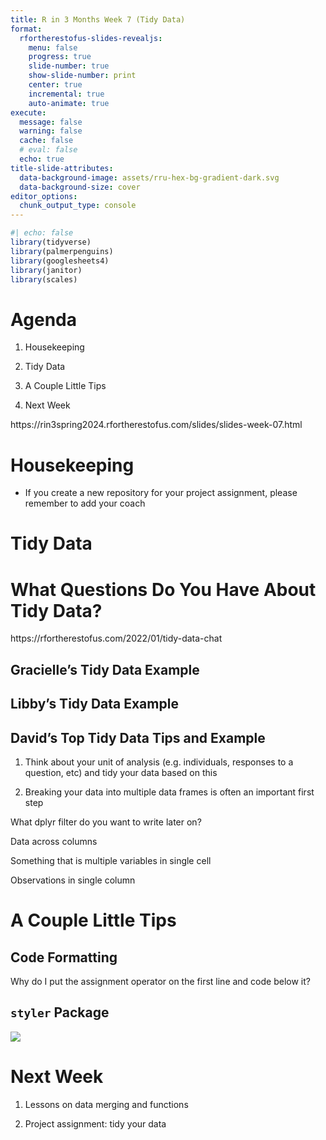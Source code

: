 ```yaml
---
title: R in 3 Months Week 7 (Tidy Data)
format:
  rfortherestofus-slides-revealjs:
    menu: false
    progress: true
    slide-number: true
    show-slide-number: print
    center: true
    incremental: true
    auto-animate: true
execute: 
  message: false
  warning: false
  cache: false
  # eval: false
  echo: true
title-slide-attributes:
  data-background-image: assets/rru-hex-bg-gradient-dark.svg
  data-background-size: cover
editor_options: 
  chunk_output_type: console
---
```


```r
#| echo: false
library(tidyverse)
library(palmerpenguins)
library(googlesheets4)
library(janitor)
library(scales)
```

# Agenda

1. Housekeeping

1. Tidy Data

1. A Couple Little Tips

1. Next Week

::: {.notes}
https://rin3spring2024.rfortherestofus.com/slides/slides-week-07.html
:::

# Housekeeping

- If you create a new repository for your project assignment, please remember to add your coach



# Tidy Data {.inverse}

# What Questions Do You Have About Tidy Data? {.inverse}

::: {.notes}
https://rfortherestofus.com/2022/01/tidy-data-chat
:::

## Gracielle's Tidy Data Example

## Libby's Tidy Data Example

## David's Top Tidy Data Tips and Example

1. Think about your unit of analysis (e.g. individuals, responses to a question, etc) and tidy your data based on this

1. Breaking your data into multiple data frames is often an important first step

::: {.notes}
What dplyr filter do you want to write later on?

Data across columns

Something that is multiple variables in single cell

Observations in single column
:::

# A Couple Little Tips

## Code Formatting

Why do I put the assignment operator on the first line and code below it?

## `styler` Package

![](https://styler.r-lib.org/reference/figures/logo.png)

# Next Week

1. Lessons on data merging and functions

1. Project assignment: tidy your data





